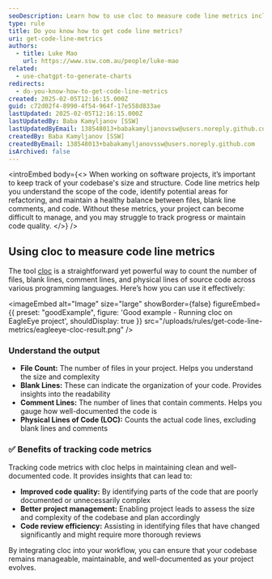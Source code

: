 ```yaml
---
seoDescription: Learn how to use cloc to measure code line metrics including number file count, blank lines, comment lines, and physical lines of code across multiple programming languages.
type: rule
title: Do you know how to get code line metrics?
uri: get-code-line-metrics
authors:
  - title: Luke Mao
    url: https://www.ssw.com.au/people/luke-mao
related:
  - use-chatgpt-to-generate-charts
redirects:
  - do-you-know-how-to-get-code-line-metrics
created: 2025-02-05T12:16:15.000Z
guid: c72d02f4-8990-4f54-964f-17e558d833ae
lastUpdated: 2025-02-05T12:16:15.000Z
lastUpdatedBy: Baba Kamyljanov [SSW]
lastUpdatedByEmail: 138548013+babakamyljanovssw@users.noreply.github.com
createdBy: Baba Kamyljanov [SSW]
createdByEmail: 138548013+babakamyljanovssw@users.noreply.github.com
isArchived: false
---
```


<introEmbed
  body={<>
When working on software projects, it’s important to keep track of your codebase's size and structure. Code line metrics help you understand the scope of the code, identify potential areas for refactoring, and maintain a healthy balance between files, blank line comments, and code. Without these metrics, your project can become difficult to manage, and you may struggle to track progress or maintain code quality.
  </>}
/>
## Using cloc to measure code line metrics

The tool [cloc](https://github.com/AlDanial/cloc) is a straightforward yet powerful way to count the number of files, blank lines, comment lines, and physical lines of source code across various programming languages. Here’s how you can use it effectively:

<imageEmbed
  alt="Image"
  size="large"
  showBorder={false}
  figureEmbed={{
    preset: "goodExample",
    figure: 'Good example - Running cloc on EagleEye project',
    shouldDisplay: true
  }}
  src="/uploads/rules/get-code-line-metrics/eagleeye-cloc-result.png"
/>

### Understand the output

* **File Count:** The number of files in your project. Helps you understand the size and complexity
* **Blank Lines:** These can indicate the organization of your code. Provides insights into the readability
* **Comment Lines:** The number of lines that contain comments. Helps you gauge how well-documented the code is
* **Physical Lines of Code (LOC):** Counts the actual code lines, excluding blank lines and comments

### ✅ Benefits of tracking code metrics

Tracking code metrics with cloc helps in maintaining clean and well-documented code. It provides insights that can lead to:

* **Improved code quality:** By identifying parts of the code that are poorly documented or unnecessarily complex
* **Better project management:** Enabling project leads to assess the size and complexity of the codebase and plan accordingly
* **Code review efficiency:** Assisting in identifying files that have changed significantly and might require more thorough reviews

By integrating cloc into your workflow, you can ensure that your codebase remains manageable, maintainable, and well-documented as your project evolves.
